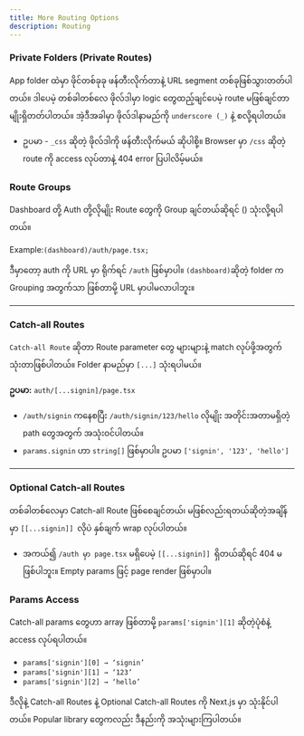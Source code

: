 ```yaml
---
title: More Routing Options
description: Routing
---
```


### Private Folders (Private Routes)

App folder ထဲမှာ ဖိုင်တစ်ခုခု ဖန်တီးလိုက်တာနဲ့ URL segment တစ်ခုဖြစ်သွားတတ်ပါတယ်။
ဒါပေမဲ့ တစ်ခါတစ်လေ ဖိုလ်ဒါမှာ logic တွေထည့်ချင်ပေမဲ့ route မဖြစ်ချင်တာမျိုးရှိတတ်ပါတယ်။
အဲ့ဒီအခါမှာ ဖိုလ်ဒါနာမည်ကို `underscore (_)` နဲ့ စလို့ရပါတယ်။

- ဥပမာ - `_css` ဆိုတဲ့ ဖိုလ်ဒါကို ဖန်တီးလိုက်မယ် ဆိုပါစို့။
  Browser မှာ `/css` ဆိုတဲ့ route ကို access လုပ်တာနဲ့ 404 error ပြပါလိမ့်မယ်။

### Route Groups

Dashboard တို့ Auth တို့လိုမျိုး Route တွေကို Group ချင်တယ်ဆိုရင် () သုံးလို့ရပါတယ်။

Example:`(dashboard)/auth/page.tsx;`

ဒီမှာတော့ auth ကို URL မှာ ရိုက်ရင် `/auth` ဖြစ်မှာပါ။ `(dashboard)`ဆိုတဲ့ folder က Grouping အတွက်သာ ဖြစ်တာမို့ URL မှာပါမလာပါဘူး။

---

### Catch-all Routes

`Catch-all Route` ဆိုတာ Route parameter တွေ များများနဲ့ match လုပ်ဖို့အတွက် သုံးတာဖြစ်ပါတယ်။ Folder နာမည်မှာ `[...]` သုံးရပါမယ်။

**ဥပမာ:** `auth/[...signin]/page.tsx`

- `/auth/signin` ကနေစပြီး `/auth/signin/123/hello` လိုမျိုး အတိုင်းအတာမရှိတဲ့ path တွေအတွက် အသုံးဝင်ပါတယ်။
- `params.signin` ဟာ `string[]` ဖြစ်မှာပါ။ ဥပမာ `['signin', '123', 'hello']`

---

### Optional Catch-all Routes

တစ်ခါတစ်လေမှာ Catch-all Route ဖြစ်စေချင်တယ်၊ မဖြစ်လည်းရတယ်ဆိုတဲ့အချိန်မှာ `[[...signin]] `လိုပဲ နှစ်ချက် wrap လုပ်ပါတယ်။

- အကယ်၍ `/auth မှာ page.tsx` မရှိပေမဲ့ `[[...signin]] `ရှိတယ်ဆိုရင် 404 မဖြစ်ပါဘူး။ Empty params ဖြင့် page render ဖြစ်မှာပါ။

### Params Access

Catch-all params တွေဟာ array ဖြစ်တာမို့ `params['signin'][1]` ဆိုတဲ့ပုံစံနဲ့ access လုပ်ရပါတယ်။

- `params['signin'][0] → ‘signin’`
- `params['signin'][1] → ‘123’`
- `params['signin'][2] → ‘hello’`

ဒီလိုနဲ့ Catch-all Routes နဲ့ Optional Catch-all Routes ကို Next.js မှာ သုံးနိုင်ပါတယ်။ Popular library တွေကလည်း ဒီနည်းကို အသုံးများကြပါတယ်။
